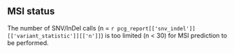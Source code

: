 ## MSI status

The number of SNV/InDel calls (n = `r pcg_report[['snv_indel']][['variant_statistic']][['n']]`) is too limited (n < 30) for MSI prediction to be performed.
<br><br>
